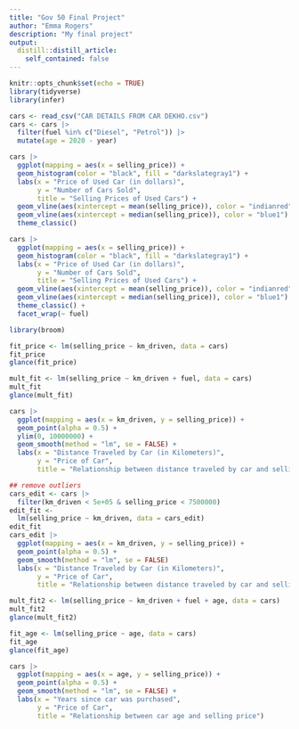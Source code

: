 ```yaml
---
title: "Gov 50 Final Project"
author: "Emma Rogers"
description: "My final project"
output:
  distill::distill_article:
    self_contained: false
---
```


```r
knitr::opts_chunk$set(echo = TRUE)
library(tidyverse)
library(infer)
```

```r
cars <- read_csv("CAR DETAILS FROM CAR DEKHO.csv")
cars <- cars |>
  filter(fuel %in% c("Diesel", "Petrol")) |>
  mutate(age = 2020 - year)
```

```r
cars |>
  ggplot(mapping = aes(x = selling_price)) +
  geom_histogram(color = "black", fill = "darkslategray1") +
  labs(x = "Price of Used Car (in dollars)",
       y = "Number of Cars Sold",
       title = "Selling Prices of Used Cars") +
  geom_vline(aes(xintercept = mean(selling_price)), color = "indianred") +
  geom_vline(aes(xintercept = median(selling_price)), color = "blue1") +
  theme_classic() 
```
```r
cars |>
  ggplot(mapping = aes(x = selling_price)) +
  geom_histogram(color = "black", fill = "darkslategray1") +
  labs(x = "Price of Used Car (in dollars)",
       y = "Number of Cars Sold",
       title = "Selling Prices of Used Cars") +
  geom_vline(aes(xintercept = mean(selling_price)), color = "indianred") +
  geom_vline(aes(xintercept = median(selling_price)), color = "blue1") +
  theme_classic() +
  facet_wrap(~ fuel)
```


```r
library(broom)

fit_price <- lm(selling_price ~ km_driven, data = cars)
fit_price
glance(fit_price)

mult_fit <- lm(selling_price ~ km_driven + fuel, data = cars)
mult_fit
glance(mult_fit)

cars |>
  ggplot(mapping = aes(x = km_driven, y = selling_price)) +
  geom_point(alpha = 0.5) +
  ylim(0, 10000000) +
  geom_smooth(method = "lm", se = FALSE) +
  labs(x = "Distance Traveled by Car (in Kilometers)",
       y = "Price of Car",
       title = "Relationship between distance traveled by car and selling price")

```

```r
## remove outliers
cars_edit <- cars |>
  filter(km_driven < 5e+05 & selling_price < 7500000)
edit_fit <-
  lm(selling_price ~ km_driven, data = cars_edit)
edit_fit
cars_edit |>
  ggplot(mapping = aes(x = km_driven, y = selling_price)) +
  geom_point(alpha = 0.5) +
  geom_smooth(method = "lm", se = FALSE)
  labs(x = "Distance Traveled by Car (in Kilometers)",
       y = "Price of Car",
       title = "Relationship between distance traveled by car and selling price")
```

```r
mult_fit2 <- lm(selling_price ~ km_driven + fuel + age, data = cars)
mult_fit2
glance(mult_fit2)
```

```r
fit_age <- lm(selling_price ~ age, data = cars)
fit_age
glance(fit_age)
```



```r
cars |>
  ggplot(mapping = aes(x = age, y = selling_price)) +
  geom_point(alpha = 0.5) +
  geom_smooth(method = "lm", se = FALSE) +
  labs(x = "Years since car was purchased",
       y = "Price of Car",
       title = "Relationship between car age and selling price")
```



